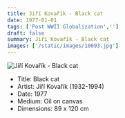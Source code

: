 ```yaml
---
title: Jiří Kovařík - Black cat
date: 1977-01-01
tags: ['Post WWII Globalization','']
draft: false
summary: Jiří Kovařík - Black cat
images: ['/static/images/10093.jpg']
---
```


![Jiří Kovařík - Black cat](/static/images/10093.jpg)

* Title: Black cat
* Artist: Jiří Kovařík (1932-1994)
* Date: 1977
* Medium: Oil on canvas
* Dimensions: 89 x 120 cm


